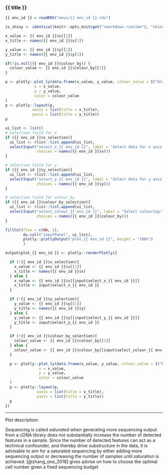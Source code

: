 
### {{ title }}

<!-- Component created on {{ date }} -->

```r
{{ env_id }} = readRDS("envs/{{ env_id }}.rds")

is_shiny <- identical(knitr::opts_knit$get("rmarkdown.runtime"), "shiny")
```

```r

x_value <- {{ env_id }}$x[[1]]
x_title <- names({{ env_id }}$x[1])

y_value <- {{ env_id }}$y[[1]]
y_title <- names({{ env_id }}$y[1])

if(!is.null({{ env_id }}$colour_by)) {
  colour_value <- {{ env_id }}$colour_by[[1]]
}

p <- plotly::plot_ly(data.frame(x_value, y_value, colour_value = I("black")),
             x = x_value,
             y = y_value,
             color = colour_value
)
p <- plotly::layout(p,
            xaxis = list(title = x_title),
            yaxis = list(title = y_title))
p

```

```r

ui_list <- list()
# selection field for x
if ({{ env_id }}$x_selection){
  ui_list <- rlist::list.append(ui_list,
  selectInput("select_x_{{ env_id }}", label = "Select data for x axis:",
              choices = names({{ env_id }}$x)))
}

# selection field for y
if ({{ env_id }}$y_selection){
  ui_list <- rlist::list.append(ui_list,
  selectInput("select_y_{{ env_id }}", label = "Select data for y axis:",
              choices = names({{ env_id }}$y)))
}

# selection field for colour_by
if ({{ env_id }}$colour_by_selection){
  ui_list <- rlist::list.append(ui_list,
  selectInput("select_colour_{{ env_id }}", label = "Select colouring:",
              choices = names({{ env_id }}$colour_by)))
}

fillCol(flex = c(NA, 1),
        do.call("inputPanel", ui_list),
        plotly::plotlyOutput("plot_{{ env_id }}", height = "100%")
        )

output$plot_{{ env_id }} <- plotly::renderPlotly({

  if (!{{ env_id }}$x_selection){
    x_value <- {{ env_id }}$x[[1]]
    x_title <- names({{ env_id }}$x)
  } else {
    x_value <- {{ env_id }}$x[[input$select_x_{{ env_id }}]]
    x_title <- input$select_x_{{ env_id }}
  }

  if (!{{ env_id }}$y_selection){
    y_value <- {{ env_id }}$y[[1]]
    y_title <- names({{ env_id }}$y)
  } else {
    y_value <- {{ env_id }}$y[[input$select_y_{{ env_id }}]]
    y_title <- input$select_y_{{ env_id }}
  }

  if (!{{ env_id }}$colour_by_selection){
    colour_value <- {{ env_id }}$colour_by[[1]]
  } else {
    colour_value <- {{ env_id }}$colour_by[[input$select_colour_{{ env_id }}]]
  }

  p <- plotly::plot_ly(data.frame(x_value, y_value, colour_value = I("black")),
               x = x_value,
               y = y_value,
               color = colour_value
  )
  p <- plotly::layout(p,
              xaxis = list(title = x_title),
              yaxis = list(title = y_title))
  p
})

```

***

Plot description:

Sequencing is called *saturated* when generating more sequencing output from a cDNA library does not substantially increase the number of detected features in a sample. Since the number of detected features can act as a technical confounder, and thereby drive substructure in the data, it is advisable to aim for a saturated sequencing by either adding more sequencing output or decreasing the number of samples until saturation is achieved. [@zhang_one_2018] gives advise on how to choose the optimal cell number given a fixed sequencing budget


